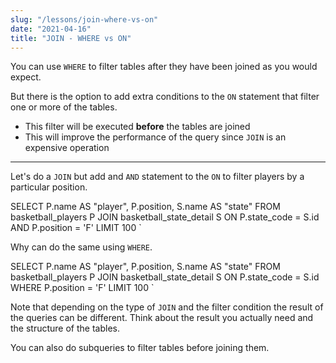 ```yaml
---
slug: "/lessons/join-where-vs-on"
date: "2021-04-16"
title: "JOIN - WHERE vs ON"
---
```



You can use `WHERE` to filter tables after they have been joined as you would expect.

But there is the option to add extra conditions to the `ON` statement
that filter one or more of the tables.

-   This filter will be executed **before** the tables are joined
-   This will improve the performance of the query since `JOIN` is an expensive operation

---

Let's do a `JOIN` but add and `AND` statement to the `ON` to filter players by a particular position.

SELECT P.name AS "player", P.position, S.name AS "state"
FROM basketball_players P
JOIN basketball_state_detail S
    ON P.state_code = S.id
    AND P.position = 'F'
LIMIT 100
`

<SQLSection defaultValue={l16_q1} classes="editor-wrapper"></SQLSection>

Why can do the same using `WHERE`.

SELECT P.name AS "player", P.position, S.name AS "state"
FROM basketball_players P
JOIN basketball_state_detail S
    ON P.state_code = S.id
WHERE P.position = 'F'
LIMIT 100
`

<SQLSection defaultValue={l16_q2} classes="editor-wrapper"></SQLSection>

<div class="container-text flash flash-warn">
    <p>
        Note that depending on the type of <code>JOIN</code> and the filter
        condition the result of the queries can be different. Think about the
        result you actually need and the structure of the tables.
    </p>
    <p>You can also do subqueries to filter tables before joining them.</p>
</div>
